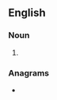==English==

===Noun===
{{head|en|noun plural form}}

# {{plural of|anteroom|lang=en}}

===Anagrams===
* {{anagrams|en|a=aemnoorst|omosterna}}